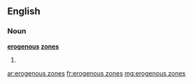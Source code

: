 ==English==

===Noun===
'''[[erogenous]] [[zones]]'''

# {{plural of|erogenous zone}}

[[ar:erogenous zones]]
[[fr:erogenous zones]]
[[mg:erogenous zones]]
